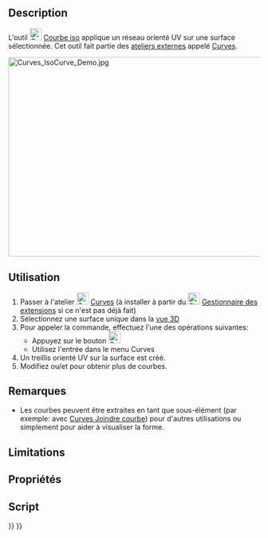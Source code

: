 <languages/>

{{Docnav/fr
|[[Curves_ParametricSolid/fr|Solide paramétrique]]
|[[Curves_SketchOnSurface/fr|Esquisse sur surface]]
|[[Curves_Workbench/fr|Atelier Curves]]
|IconL=Curves_ParametricSolid.svg
|IconR=Curves_SketchOnSurface.svg
|IconC=Curves_workbench_icon.svg
}}

{{GuiCommand/fr
|Name=Curves IsoCurve
|Name/fr=Curves Courbes iso
|MenuLocation=Surfaces → IsoCurve
|Workbenches=[[Curves_Workbench/fr|Curves]]
|SeeAlso=[[Curves_JoinCurve/fr|Curves Joindre courbe]]
}}

==Description==

L'outil [[Image:Curves_IsoCurve.svg|24px]] [[Curves_IsoCurve/fr|Courbe iso]] applique un réseau orienté UV sur une surface sélectionnée. Cet outil fait partie des [[External_workbenches/fr|ateliers externes]] appelé [[Curves_Workbench/fr|Curves]].

[[File:Curves_IsoCurve_Demo.jpg|600x400px]]
{{Caption|Ci-dessus: montre les surfaces avant (gauche) et après (droite) une fois appliqué Courbe iso}}

==Utilisation==

# Passer à l'atelier [[Image:Curves_workbench_icon.svg|24px]] [[Curves_Workbench/fr|Curves]] (à installer à partir du [[Image:Std_AddonMgr.svg|24px]] [[Std_AddonMgr/fr|Gestionnaire des extensions]] si ce n'est pas déjà fait)
# Sélectionnez une surface unique dans la [[3D_view/fr|vue 3D]]
# Pour appeler la commande, effectuez l'une des opérations suivantes:
#* Appuyez sur le bouton [[Image:Curves_IsoCurve.svg|24px]]
#* Utilisez l'entrée {{MenuCommand|Surfaces → IsoCurve}} dans le menu Curves
# Un treillis orienté UV sur la surface est créé.
# Modifiez {{incode|NumberU}} ou/et {{incode|NumberV}} pour obtenir plus de courbes.

==Remarques==

* Les courbes peuvent être extraites en tant que sous-élément (par exemple: avec [[Curves_JoinCurve/fr|Curves Joindre courbe]]) pour d'autres utilisations ou simplement pour aider à visualiser la forme.

==Limitations==


==Propriétés==


==Script==


{{Docnav/fr
|[[Curves_ParametricSolid/fr|Solide paramétrique]]
|[[Curves_SketchOnSurface/fr|Esquisse sur surface]]
|[[Curves_Workbench/fr|Atelier Curves]]
|IconL=Curves_ParametricSolid.svg
|IconR=Curves_SketchOnSurface.svg
|IconC=Curves_workbench_icon.svg
}}

{{Curves Tools navi{{#translation:}}}}
{{Userdocnavi{{#translation:}}}}